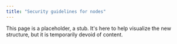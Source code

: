 ```yaml
---
title: "Security guidelines for nodes"
---
```


This page is a placeholder, a stub. It's here to help visualize the new structure, but it is temporarily devoid of content.
